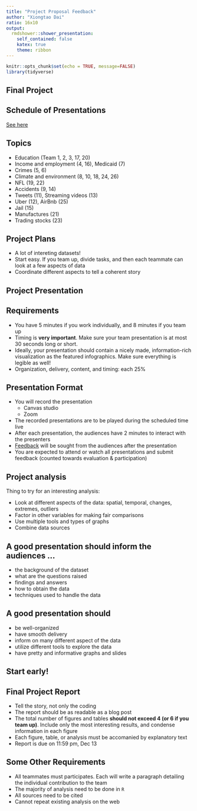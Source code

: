 ```yaml
---
title: "Project Proposal Feedback"
author: "Xiongtao Dai"
ratio: 16x10
output:
  rmdshower::shower_presentation:
    self_contained: false
    katex: true
    theme: ribbon
---
```


```r
knitr::opts_chunk$set(echo = TRUE, message=FALSE)
library(tidyverse)
```

## Final Project {.shout}

## Schedule of Presentations

[See here](https://canvas.iastate.edu/courses/85495/pages/final-project-requirements)

## Topics

- Education (Team 1, 2, 3, 17, 20)
- Income and employment (4, 16), Medicaid (7)
- Crimes (5, 6)
- Climate and environment (8, 10, 18, 24, 26)
- NFL (19, 22)
- Accidents (9, 14)
- Tweets (11), Streaming videos (13)
- Uber (12), AirBnb (25)
- Jail (15)
- Manufactures (21)
- Trading stocks (23)

## Project Plans

- A lot of intereting datasets!
- Start easy. If you team up, divide tasks, and then each teammate can look at a few aspects of data
- Coordinate different aspects to tell a coherent story
<!-- - Introduce the background to the audiences -->


## Project Presentation {.shout}


## Requirements
- You have 5 minutes if you work individually, and 8 minutes if you team up
- Timing is **very important**. Make sure your team presentation is at most 30 seconds long or short.
- Ideally, your presentation should contain a nicely made, information-rich visualization as the featured infographics. Make sure everything is legible as well!
- Organization, delivery, content, and timing: each 25%

## Presentation Format
- You will record the presentation 
  - Canvas studio
  - Zoom
- The recorded presentations are to be played during the scheduled time live
- After each presentation, the audiences have 2 minutes to interact with the presenters
- [Feedback](https://forms.gle/n8mShwDhfwTXSrs26) will be sought from the audiences after the presentation 
- You are expected to attend or watch all presentations and submit feedback (counted towards evaluation & participation)

## Project analysis

Thing to try for an interesting analysis:

- Look at different aspects of the data: spatial, temporal, changes, extremes, outliers
- Factor in other variables for making fair comparisons
- Use multiple tools and types of graphs
- Combine data sources

## A good presentation should inform the audiences ...

- the background of the dataset
- what are the questions raised
- findings and answers
- how to obtain the data
- techniques used to handle the data

## A good presentation should

- be well-organized
- have smooth delivery
- inform on many different aspect of the data
- utilize different tools to explore the data
- have pretty and informative graphs and slides


## Start early!  {.shout}

## Final Project Report

- Tell the story, not only the coding
- The report should be as readable as a blog post
- The total number of figures and tables **should not exceed 4 (or 6 if you team up)**. Include only the most interesting results, and condense information in each figure
- Each figure, table, or analysis must be accomanied by explanatory text
- Report is due on 11:59 pm, Dec 13


## Some Other Requirements

- All teammates must participates. Each will write a paragraph detailing the individual contribution to the team
- The majority of analysis need to be done in `R`
- All sources need to be cited
- Cannot repeat existing analysis on the web